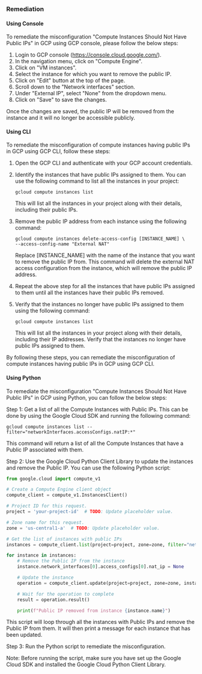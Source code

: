 ### Remediation

#### Using Console

To remediate the misconfiguration "Compute Instances Should Not Have Public IPs" in GCP using GCP console, please follow the below steps:

1. Login to GCP console (https://console.cloud.google.com/).
2. In the navigation menu, click on "Compute Engine".
3. Click on "VM instances".
4. Select the instance for which you want to remove the public IP.
5. Click on "Edit" button at the top of the page.
6. Scroll down to the "Network interfaces" section.
7. Under "External IP", select "None" from the dropdown menu.
8. Click on "Save" to save the changes.

Once the changes are saved, the public IP will be removed from the instance and it will no longer be accessible publicly.

#### Using CLI

To remediate the misconfiguration of compute instances having public IPs in GCP using GCP CLI, follow these steps:

1. Open the GCP CLI and authenticate with your GCP account credentials.

2. Identify the instances that have public IPs assigned to them. You can use the following command to list all the instances in your project:

   ```
   gcloud compute instances list
   ```

   This will list all the instances in your project along with their details, including their public IPs.

3. Remove the public IP address from each instance using the following command:

   ```
   gcloud compute instances delete-access-config [INSTANCE_NAME] \
   --access-config-name "External NAT"
   ```

   Replace [INSTANCE_NAME] with the name of the instance that you want to remove the public IP from. This command will delete the external NAT access configuration from the instance, which will remove the public IP address.

4. Repeat the above step for all the instances that have public IPs assigned to them until all the instances have their public IPs removed.

5. Verify that the instances no longer have public IPs assigned to them using the following command:

   ```
   gcloud compute instances list
   ```

   This will list all the instances in your project along with their details, including their IP addresses. Verify that the instances no longer have public IPs assigned to them.

By following these steps, you can remediate the misconfiguration of compute instances having public IPs in GCP using GCP CLI.

#### Using Python

To remediate the misconfiguration "Compute Instances Should Not Have Public IPs" in GCP using Python, you can follow the below steps:

Step 1: Get a list of all the Compute Instances with Public IPs. This can be done by using the Google Cloud SDK and running the following command:

```
gcloud compute instances list --filter="networkInterfaces.accessConfigs.natIP:*"
```

This command will return a list of all the Compute Instances that have a Public IP associated with them.

Step 2: Use the Google Cloud Python Client Library to update the instances and remove the Public IP. You can use the following Python script:

```python
from google.cloud import compute_v1

# Create a Compute Engine client object
compute_client = compute_v1.InstancesClient()

# Project ID for this request.
project = 'your-project-id'  # TODO: Update placeholder value.

# Zone name for this request.
zone = 'us-central1-a'  # TODO: Update placeholder value.

# Get the list of instances with public IPs
instances = compute_client.list(project=project, zone=zone, filter="networkInterfaces.accessConfigs.natIP:*")

for instance in instances:
    # Remove the Public IP from the instance
    instance.network_interfaces[0].access_configs[0].nat_ip = None

    # Update the instance
    operation = compute_client.update(project=project, zone=zone, instance=instance.name, instance=instance)

    # Wait for the operation to complete
    result = operation.result()

    print(f"Public IP removed from instance {instance.name}")
```

This script will loop through all the instances with Public IPs and remove the Public IP from them. It will then print a message for each instance that has been updated.

Step 3: Run the Python script to remediate the misconfiguration. 

Note: Before running the script, make sure you have set up the Google Cloud SDK and installed the Google Cloud Python Client Library.

